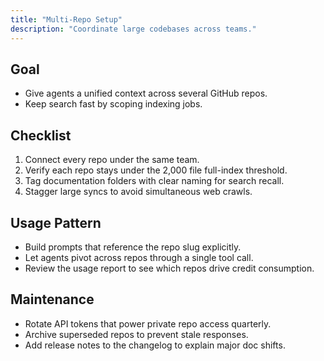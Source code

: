 ```yaml
---
title: "Multi-Repo Setup"
description: "Coordinate large codebases across teams."
---
```


## Goal

- Give agents a unified context across several GitHub repos.
- Keep search fast by scoping indexing jobs.

## Checklist

1. Connect every repo under the same team.
2. Verify each repo stays under the 2,000 file full-index threshold.
3. Tag documentation folders with clear naming for search recall.
4. Stagger large syncs to avoid simultaneous web crawls.

## Usage Pattern

- Build prompts that reference the repo slug explicitly.
- Let agents pivot across repos through a single tool call.
- Review the usage report to see which repos drive credit consumption.

## Maintenance

- Rotate API tokens that power private repo access quarterly.
- Archive superseded repos to prevent stale responses.
- Add release notes to the changelog to explain major doc shifts.
